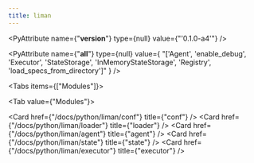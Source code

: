 ```yaml
---
title: liman
---
```


<PyAttribute name={"__version__"} type={null} value={"'0.1.0-a4'"} />

<PyAttribute
  name={"__all__"}
  type={null}
  value={
    "['Agent', 'enable_debug', 'Executor', 'StateStorage', 'InMemoryStateStorage', 'Registry', 'load_specs_from_directory']"
  }
/>

<Tabs items={["Modules"]}>

<Tab value={"Modules"}>

<Cards >

<Card href={"/docs/python/liman/conf"} title={"conf"} />
<Card href={"/docs/python/liman/loader"} title={"loader"} />
<Card href={"/docs/python/liman/agent"} title={"agent"} />
<Card href={"/docs/python/liman/state"} title={"state"} />
<Card href={"/docs/python/liman/executor"} title={"executor"} />

</Cards>

</Tab>

</Tabs>
